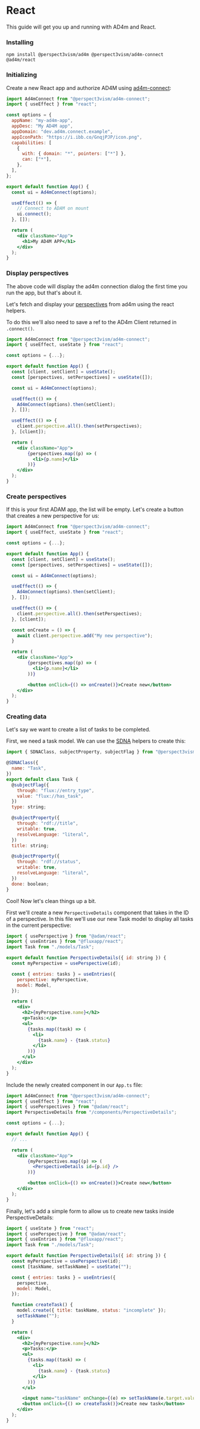 # React

This guide will get you up and running with AD4m and React.

### Installing

```
npm install @perspect3vism/ad4m @perspect3vism/ad4m-connect @ad4m/react
```

### Initializing

Create a new React app and authorize AD4M using [ad4m-connect](https://github.com/perspect3vism/ad4m/tree/dev/connect):

```jsx filename="App.ts"
import Ad4mConnect from "@perspect3vism/ad4m-connect";
import { useEffect } from "react";

const options = {
  appName: "my-ad4m-app",
  appDesc: "My AD4M app",
  appDomain: "dev.ad4m.connect.example",
  appIconPath: "https://i.ibb.co/GnqjPJP/icon.png",
  capabilities: [
    {
      with: { domain: "*", pointers: ["*"] },
      can: ["*"],
    },
  ],
};

export default function App() {
  const ui = Ad4mConnect(options);

  useEffect(() => {
    // Connect to ADAM on mount
    ui.connect();
  }, []);

  return (
    <div className="App">
      <h1>My AD4M APP</h1>
    </div>
  );
}
```

### Display perspectives

The above code will display the ad4m connection dialog the first time you run the app, but that's about it.

Let's fetch and display your [perspectives](/perspectives/) from ad4m using the react helpers.

To do this we'll also need to save a ref to the AD4m Client returned in `.connect()`.

```jsx filename="App.ts"  {2, 7, 8, 13, 16-18, 22-24}
import Ad4mConnect from "@perspect3vism/ad4m-connect";
import { useEffect, useState } from "react";

const options = {...};

export default function App() {
  const [client, setClient] = useState();
  const [perspectives, setPerspectives] = useState([]);

  const ui = Ad4mConnect(options);

  useEffect(() => {
    Ad4mConnect(options).then(setClient);
  }, []);

  useEffect(() => {
    client.perspective.all().then(setPerspectives);
  }, [client]);

  return (
    <div className="App">
        {perspectives.map((p) => (
          <li>{p.name}</li>
        ))}
    </div>
  );
}
```

### Create perspectives

If this is your first ADAM app, the list will be empty. Let's create a button that creates a new perspective for us:

```jsx filename="App.ts"  {20-22, 30}
import Ad4mConnect from "@perspect3vism/ad4m-connect";
import { useEffect, useState } from "react";

const options = {...};

export default function App() {
  const [client, setClient] = useState();
  const [perspectives, setPerspectives] = useState([]);

  const ui = Ad4mConnect(options);

  useEffect(() => {
    Ad4mConnect(options).then(setClient);
  }, []);

  useEffect(() => {
    client.perspective.all().then(setPerspectives);
  }, [client]);

  const onCreate = () => {
    await client.perspective.add("My new perspective");
  }

  return (
    <div className="App">
        {perspectives.map((p) => (
          <li>{p.name}</li>
        ))}

        <button onClick={() => onCreate()}>Create new</button>
    </div>
  );
}
```

### Creating data

Let's say we want to create a list of tasks to be completed.

First, we need a task model. We can use the [SDNA](/social-dna/) helpers to create this:

```jsx filename="models/Task.ts"
import { SDNAClass, subjectProperty, subjectFlag } from "@perspect3vism/ad4m";

@SDNAClass({
  name: "Task",
})
export default class Task {
  @subjectFlag({
    through: "flux://entry_type",
    value: "flux://has_task",
  })
  type: string;

  @subjectProperty({
    through: "rdf://title",
    writable: true,
    resolveLanguage: "literal",
  })
  title: string;

  @subjectProperty({
    through: "rdf://status",
    writable: true,
    resolveLanguage: "literal",
  })
  done: boolean;
}
```

Cool! Now let's clean things up a bit.

First we'll create a new `PerspectiveDetails` component that takes in the ID of a perspective. In this file we'll use our new Task model to display all tasks in the current perspective:

```jsx filename="PerspectiveDetails.ts"
import { usePerspective } from "@adam/react";
import { useEntries } from "@fluxapp/react";
import Task from "./models/Task";

export default function PerspectiveDetails({ id: string }) {
  const myPerspective = usePerspective(id);

  const { entries: tasks } = useEntries({
    perspective: myPerspective,
    model: Model,
  });

  return (
    <div>
      <h2>{myPerspective.name}</h2>
      <p>Tasks:</p>
      <ul>
        {tasks.map((task) => (
          <li>
            {task.name} - {task.status}
          </li>
        ))}
      </ul>
    </div>
  );
}
```

Include the newly created component in our `App.ts` file:

```jsx filename="App.ts"  {4,14}
import Ad4mConnect from "@perspect3vism/ad4m-connect";
import { useEffect } from "react";
import { usePerspectives } from "@adam/react";
import PerspectiveDetails from "/components/PerspectiveDetails";

const options = {...};

export default function App() {
  // ...

  return (
    <div className="App">
        {myPerspectives.map((p) => (
          <PerspectiveDetails id={p.id} />
        ))}

        <button onClick={() => onCreate()}>Create new</button>
    </div>
  );
}
```

Finally, let's add a simple form to allow us to create new tasks inside PerspectiveDetails:

```jsx filename="PerspectiveDetails.ts" {1, 8, 15-18, 32-33}
import { useState } from "react";
import { usePerspective } from "@adam/react";
import { useEntries } from "@fluxapp/react";
import Task from "./models/Task";

export default function PerspectiveDetails({ id: string }) {
  const myPerspective = usePerspective(id);
  const [taskName, setTaskName] = useState("");

  const { entries: tasks } = useEntries({
    perspective,
    model: Model,
  });

  function createTask() {
    model.create({ title: taskName, status: "incomplete" });
    setTaskName("");
  }

  return (
    <div>
      <h2>{myPerspective.name}</h2>
      <p>Tasks:</p>
      <ul>
        {tasks.map((task) => (
          <li>
            {task.name} - {task.status}
          </li>
        ))}
      </ul>

      <input name="taskName" onChange={(e) => setTaskName(e.target.value)} />
      <button onClick={() => createTask()}>Create new task</button>
    </div>
  );
}
```
